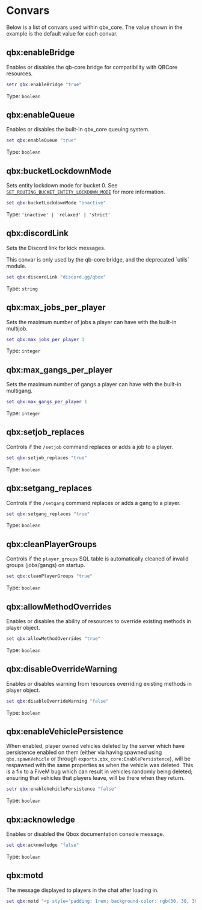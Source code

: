 
# Convars

Below is a list of convars used within qbx_core.
The value shown in the example is the default value for each convar.

## qbx:enableBridge

Enables or disables the qb-core bridge for compatibility with QBCore resources.

```lua
setr qbx:enableBridge "true"
```

Type: `boolean`

## qbx:enableQueue

Enables or disables the built-in qbx_core queuing system.

```lua
set qbx:enableQueue "true"
```

Type: `boolean`

## qbx:bucketLockdownMode

Sets entity lockdown mode for bucket 0.
See [`SET_ROUTING_BUCKET_ENTITY_LOCKDOWN_MODE`](https://docs.fivem.net/natives/?_0xA0F2201F) for more information.

```lua
set qbx:bucketLockdownMode "inactive"
```

Type: `'inactive' | 'relaxed' | 'strict'`

## qbx:discordLink

Sets the Discord link for kick messages.

<Callout type='warning'>
  This convar is only used by the qb-core bridge, and the deprecated `utils` module.
</Callout>

```lua
set qbx:discordLink "discord.gg/qbox"
```

Type: `string`

## qbx:max_jobs_per_player

Sets the maximum number of jobs a player can have with the built-in multijob.

```lua
set qbx:max_jobs_per_player 1
```

Type: `integer`

## qbx:max_gangs_per_player

Sets the maximum number of gangs a player can have with the built-in multigang.

```lua
set qbx:max_gangs_per_player 1
```

Type: `integer`

## qbx:setjob_replaces

Controls if the `/setjob` command replaces or adds a job to a player.

```lua
set qbx:setjob_replaces "true"
```

Type: `boolean`

## qbx:setgang_replaces

Controls if the `/setgang` command replaces or adds a gang to a player.

```lua
set qbx:setgang_replaces "true"
```

Type: `boolean`

## qbx:cleanPlayerGroups

Controls if the `player_groups` SQL table is automatically cleaned of invalid groups (jobs/gangs) on startup.

```lua
set qbx:cleanPlayerGroups "true"
```

Type: `boolean`

## qbx:allowMethodOverrides

Enables or disables the ability of resources to override existing methods in player object.

```lua
set qbx:allowMethodOverrides "true"
```

Type: `boolean`

## qbx:disableOverrideWarning

Enables or disables warning from resources overriding existing methods in player object.

```lua
set qbx:disableOverrideWarning "false"
```

Type: `boolean`

## qbx:enableVehiclePersistence

When enabled, player owned vehicles deleted by the server which have persistence enabled on them (either via having spawned using `qbx.spawnVehicle` or through `exports.qbx_core:EnablePersistence`), will be respawned with the same properties as when the vehicle was deleted.
This is a fix to a FiveM bug which can result in vehicles randomly being deleted; ensuring that vehicles that players leave, will be there when they return.

```lua
setr qbx:enableVehiclePersistence "false"
```

Type: `boolean`

## qbx:acknowledge

Enables or disabled the Qbox documentation console message.

```lua
set qbx:acknowledge "false"
```

Type: `boolean`

## qbx:motd

The message displayed to players in the chat after loading in.

```lua
set qbx:motd "<p style='padding: 1rem; background-color: rgb(30, 30, 30); border-radius: 1rem; text-align: center;'><span style='color: rgb(40, 200, 40);'>Welcome to Qbox!</span><br>Learn more at <span id='link' style='color: rgb(100, 100, 255);' onclick='window.invokeNative(\"openUrl\", \"https://docs.qbox.re/\")'>docs.qbox.re</span></p><style>span#link:hover { cursor: pointer; }</style>"
```
